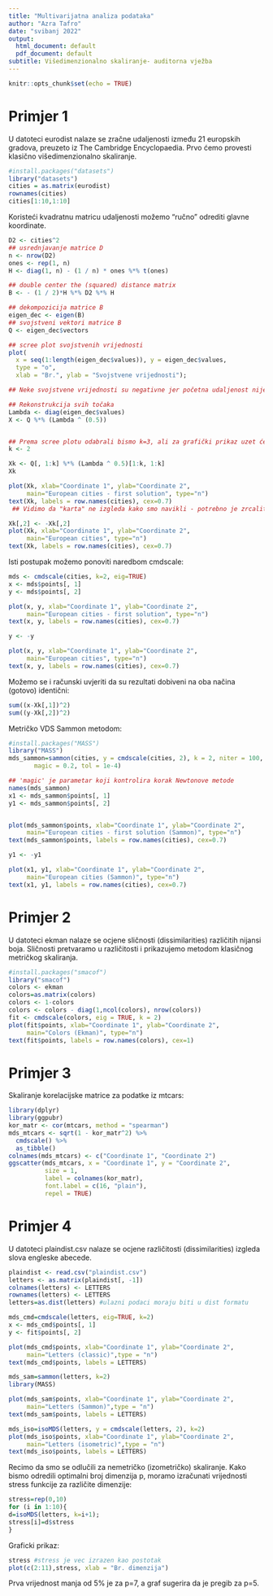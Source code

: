 ---
title: "Multivarijatna analiza podataka"
author: "Azra Tafro"
date: "svibanj 2022"
output:
  html_document: default
  pdf_document: default
subtitle: Višedimenzionalno skaliranje- auditorna vježba
---

```{r setup, include=FALSE}
knitr::opts_chunk$set(echo = TRUE)
```

# Primjer 1

U datoteci eurodist nalaze se zračne udaljenosti između 21 europskih gradova, preuzeto iz The Cambridge Encyclopaedia. Prvo ćemo provesti klasično višedimenzionalno skaliranje.


```{r Učitavanje podataka}
#install.packages("datasets")
library("datasets")
cities = as.matrix(eurodist)
rownames(cities)
cities[1:10,1:10]

```

Koristeći kvadratnu matricu udaljenosti možemo "ručno" odrediti glavne koordinate.

```{r}
D2 <- cities^2
## usrednjavanje matrice D
n <- nrow(D2)
ones <- rep(1, n)
H <- diag(1, n) - (1 / n) * ones %*% t(ones)

## double center the (squared) distance matrix
B <- - (1 / 2)*H %*% D2 %*% H

## dekompozicija matrice B
eigen_dec <- eigen(B)
## svojstveni vektori matrice B
Q <- eigen_dec$vectors

## scree plot svojstvenih vrijednosti
plot(
  x = seq(1:length(eigen_dec$values)), y = eigen_dec$values,
  type = "o",
  xlab = "Br.", ylab = "Svojstvene vrijednosti");

## Neke svojstvene vrijednosti su negativne jer početna udaljenost nije euklidska.

## Rekonstrukcija svih točaka
Lambda <- diag(eigen_dec$values) 
X <- Q %*% (Lambda ^ (0.5))


## Prema scree plotu odabrali bismo k=3, ali za grafički prikaz uzet ćemo k=2.
k <- 2

Xk <- Q[, 1:k] %*% (Lambda ^ 0.5)[1:k, 1:k]
Xk

plot(Xk, xlab="Coordinate 1", ylab="Coordinate 2",
     main="European cities - first solution", type="n")
text(Xk, labels = row.names(cities), cex=0.7)
 ## Vidimo da "karta" ne izgleda kako smo navikli - potrebno je zrcaliti y os

Xk[,2] <- -Xk[,2]
plot(Xk, xlab="Coordinate 1", ylab="Coordinate 2",
     main="European cities", type="n")
text(Xk, labels = row.names(cities), cex=0.7)
```

Isti postupak možemo ponoviti naredbom cmdscale:

```{r}
mds <- cmdscale(cities, k=2, eig=TRUE)
x <- mds$points[, 1]
y <- mds$points[, 2]

plot(x, y, xlab="Coordinate 1", ylab="Coordinate 2",
     main="European cities - first solution", type="n")
text(x, y, labels = row.names(cities), cex=0.7)

y <- -y

plot(x, y, xlab="Coordinate 1", ylab="Coordinate 2",
     main="European cities", type="n")
text(x, y, labels = row.names(cities), cex=0.7)
```

Možemo se i računski uvjeriti da su rezultati dobiveni na oba načina (gotovo) identični:

```{r}
sum((x-Xk[,1])^2)
sum((y-Xk[,2])^2)
```

Metričko VDS Sammon metodom:

```{r}
#install.packages("MASS")
library("MASS")
mds_sammon=sammon(cities, y = cmdscale(cities, 2), k = 2, niter = 100, trace = TRUE,
       magic = 0.2, tol = 1e-4)

## 'magic' je parametar koji kontrolira korak Newtonove metode
names(mds_sammon)
x1 <- mds_sammon$points[, 1]
y1 <- mds_sammon$points[, 2]


plot(mds_sammon$points, xlab="Coordinate 1", ylab="Coordinate 2",
     main="European cities - first solution (Sammon)", type="n")
text(mds_sammon$points, labels = row.names(cities), cex=0.7)

y1 <- -y1

plot(x1, y1, xlab="Coordinate 1", ylab="Coordinate 2",
     main="European cities (Sammon)", type="n")
text(x1, y1, labels = row.names(cities), cex=0.7)
```

# Primjer 2

U datoteci ekman nalaze se ocjene sličnosti (dissimilarities) različitih nijansi boja. Sličnosti pretvaramo u različitosti i prikazujemo metodom klasičnog metričkog skaliranja.

```{r}
#install.packages("smacof")
library("smacof")
colors <- ekman
colors=as.matrix(colors)
colors <- 1-colors 
colors <- colors - diag(1,ncol(colors), nrow(colors)) 
fit <- cmdscale(colors, eig = TRUE, k = 2)
plot(fit$points, xlab="Coordinate 1", ylab="Coordinate 2",
     main="Colors (Ekman)", type="n")
text(fit$points, labels = row.names(colors), cex=1)
```

# Primjer 3

Skaliranje korelacijske matrice za podatke iz mtcars:

```{r}
library(dplyr)
library(ggpubr)
kor_matr <- cor(mtcars, method = "spearman")
mds_mtcars <- sqrt(1 - kor_matr^2) %>%
  cmdscale() %>%
  as_tibble()
colnames(mds_mtcars) <- c("Coordinate 1", "Coordinate 2")
ggscatter(mds_mtcars, x = "Coordinate 1", y = "Coordinate 2", 
          size = 1,
          label = colnames(kor_matr),
          font.label = c(16, "plain"),
          repel = TRUE)
```

# Primjer 4 

U datoteci plaindist.csv nalaze se ocjene različitosti (dissimilarities) izgleda slova engleske abecede.

```{r}
plaindist <- read.csv("plaindist.csv")
letters <- as.matrix(plaindist[, -1])
colnames(letters) <- LETTERS
rownames(letters) <- LETTERS
letters=as.dist(letters) #ulazni podaci moraju biti u dist formatu

mds_cmd=cmdscale(letters, eig=TRUE, k=2)
x <- mds_cmd$points[, 1]
y <- fit$points[, 2]

plot(mds_cmd$points, xlab="Coordinate 1", ylab="Coordinate 2",
     main="Letters (classic)",type = "n")
text(mds_cmd$points, labels = LETTERS)

mds_sam=sammon(letters, k=2)
library(MASS)

plot(mds_sam$points, xlab="Coordinate 1", ylab="Coordinate 2",
     main="Letters (Sammon)",type = "n")
text(mds_sam$points, labels = LETTERS)

mds_iso=isoMDS(letters, y = cmdscale(letters, 2), k=2)
plot(mds_iso$points, xlab="Coordinate 1", ylab="Coordinate 2",
     main="Letters (isometric)",type = "n")
text(mds_iso$points, labels = LETTERS)
```

Recimo da smo se odlučili za nemetričko (izometričko) skaliranje. Kako bismo odredili optimalni broj dimenzija p, moramo izračunati vrijednosti stress funkcije za različite dimenzije:

```{r, results='hide'}
stress=rep(0,10)
for (i in 1:10){
d=isoMDS(letters, k=i+1);
stress[i]=d$stress
}
```

Graficki prikaz:

```{r}
stress #stress je vec izrazen kao postotak
plot(c(2:11),stress, xlab = "Br. dimenzija")
```

Prva vrijednost manja od 5% je za p=7, a graf sugerira da je pregib za p=5.